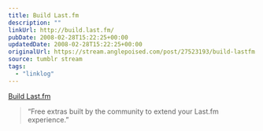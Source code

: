 ```yaml
---
title: Build Last.fm
description: ""
linkUrl: http://build.last.fm/
pubDate: 2008-02-28T15:22:25+00:00
updatedDate: 2008-02-28T15:22:25+00:00
originalUrl: https://stream.anglepoised.com/post/27523193/build-lastfm
source: tumblr stream
tags:
  - "linklog"
---
```


[Build Last.fm][1]

> &ldquo;Free extras built by the community to extend your Last.fm experience.&rdquo;

[1]: http://build.last.fm/
